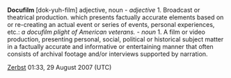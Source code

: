 '''Docufilm''' [dok-yuh-film] adjective, noun
- ''adjective''
1. Broadcast or theatrical production. which presents factually accurate elements based on or re-creating an actual event or series of events, personal experiences, etc.: ''a docufilm plight of American veterans.'' 
- ''noun''
1. A film or video production, presenting personal, social, political or historical subject matter in a factually accurate and informative or entertaining manner that often consists of archival footage and/or interviews supported by narration.

[[User:Zerbst|Zerbst]] 01:33, 29 August 2007 (UTC)